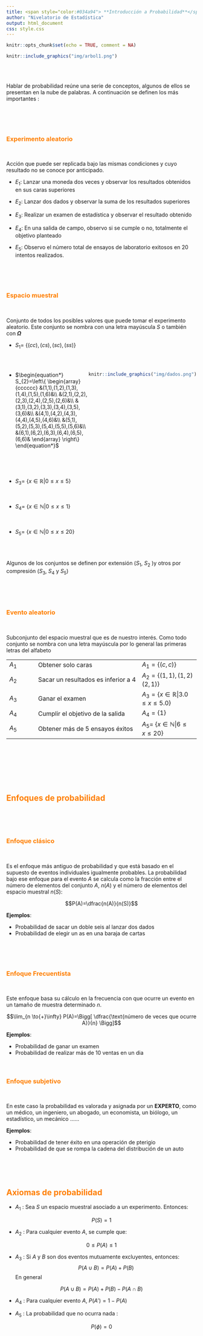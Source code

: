 ```yaml
---
title: <span style="color:#034a94"> **Introducción a Probabilidad**</span>
author: "Nivelatorio de Estadística"
output: html_document
css: style.css
---
```



```r
knitr::opts_chunk$set(echo = TRUE, comment = NA)
```


```r
knitr::include_graphics("img/arbol1.png")
```

<br/> <br/>

Hablar de probabilidad reúne una serie de conceptos, algunos de ellos se presentan en la nube de palabras. A continuación se definen los más importantes :

<br/><br/><br/>

### <span style="color:#FF7F00">**Experimento aleatorio**</span>

<br/>

<div class="content-box-blue">
Acción que puede ser replicada bajo las mismas condiciones y cuyo resultado no se conoce por anticipado.
</div>

+ $E_{1}$: Lanzar una moneda dos veces y observar los resultados obtenidos en sus caras superiores 

+ $E_{2}$: Lanzar dos dados y observar la suma de los resultados superiores 

+ $E_{3}$: Realizar un examen de estadística y observar el resultado obtenido  

+ $E_{4}$: En una salida de campo, observo si se cumple o no, totalmente el objetivo planteado 

+ $E_{5}$: Observo el número total de ensayos de laboratorio exitosos en  20 intentos realizados.


<br/><br/><br/>

### <span style="color:#FF7F00">**Espacio muestral**</span> 

<br/>

<div class="content-box-blue">
Conjunto de todos los posibles valores que puede tomar el experimento aleatorio. Este conjunto se nombra con una letra mayúscula $S$ o también con **$\Omega$**
</div>

+ $S_{1}$= $\{ (cc), (cs), (sc), (ss) \}$  

<br/>

:::: {style="display: flex;"}

::: {}

+ $\begin{equation*}
	S_{2}=\left\{
	\begin{array}{cccccc}
		&(1,1),(1,2),(1,3),(1,4),(1,5),(1,6)&\\
		&(2,1),(2,2),(2,3),(2,4),(2,5),(2,6)&\\
		&(3,1),(3,2),(3,3),(3,4),(3,5),(3,6)&\\
		&(4,1),(4,2),(4,3),(4,4),(4,5),(4,6)&\\
		&(5,1),(5,2),(5,3),(5,4),(5,5),(5,6)&\\
		&(6,1),(6,2),(6,3),(6,4),(6,5),(6,6)&
	\end{array}
	\right\}
\end{equation*}$ 

:::

::: {}

```r
knitr::include_graphics("img/dados.png")
```
:::

::::

<br/><br/>

+ $S_{3}$= $\{ x \in \mathbb{R} | 0 \leq x \leq 5   \}$ 

<br/>

+ $S_{4}$= $\{ x \in \mathbb{N}| 0 \leq x \leq 1 \}$ 

<br/>

+ $S_{5}$= $\{ x \in \mathbb{N}| 0 \leq x \leq 20 \}$

<br/><br/>

Algunos de los conjuntos se definen por extensión  ($S_{1}$, $S_{2}$ )y otros por compresión ($S_{3}$, $S_{4}$ y $S_{5}$)

<br/><br/><br/>

### <span style="color:#FF7F00">**Evento aleatorio**</span>

<br/>
<div class="content-box-blue">
Subconjunto del espacio muestral que es de nuestro interés. Como todo conjunto se nombra con una letra mayúscula por lo general las primeras letras del alfabeto
</div>


|           |                                       |                      |
|:----------|:--------------------------------------|:---------------------|
|$A_{1}$    | Obtener solo caras                    | $A_{1}=\{ (c,c)\}$
| $A_{2}$   | Sacar un resultados es inferior a 4   | $A_{2}=\{(1,1),(1,2)(2,1)\}$
| $A_{3}$   | Ganar el examen                       | $A_{3}=\{ x \in \mathbb{R} | 3.0 \leq x \leq 5.0 \}$
| $A_{4}$   | Cumplir el objetivo de la salida      | $A_{4} =\{ 1 \}$
| $A_{5}$   | Obtener más de 5 ensayos éxitos       | $A_{5}$= $\{ x \in \mathbb{N}| 6 \leq x \leq 20 \}$

<br/><br/>


<br/><br/><br/>

## <span style="color:#FF7F00">**Enfoques de probabilidad**</span>

<br/><br/><br/>

### <span style="color:#FF7F00">**Enfoque clásico**</span>  

<br/>

Es el enfoque más antiguo de probabilidad y que está basado en el supuesto de eventos individuales igualmente probables. La probabilidad bajo ese enfoque para el evento $A$ se calcula como la fracción entre el número de elementos del conjunto $A$, $n(A)$ y el número de elementos del espacio muestral $n(S)$: 


$$P(A)=\dfrac{n(A)}{n(S)}$$

**Ejemplos**: 

* Probabilidad de sacar un doble seis al lanzar dos dados
* Probabilidad de elegir un as en una baraja de cartas

<br/><br/><br/>

### <span style="color:#FF7F00">**Enfoque Frecuentista**</span>

<br/>

Este enfoque basa su cálculo en la frecuencia con que ocurre un evento en un tamaño de muestra determinado $n$.


$$\lim_{n \to{+}\infty} P(A)=\Bigg[ \dfrac{\text{número de veces que ocurre A}}{n} \Bigg]$$

**Ejemplos**:

* Probabilidad de ganar un examen
* Probabilidad de realizar más de 10 ventas en un dia
<br/><br/><br/>

### <span style="color:#FF7F00">**Enfoque subjetivo**</span> 

<br/>

En este caso la probabilidad es valorada y asignada por un **EXPERTO**, como un médico, un ingeniero, un abogado, un economista, un biólogo, un estadístico, un mecánico ......

**Ejemplos**:

* Probabilidad de tener éxito en una operación de pterigio
* Probabilidad de que se rompa la cadena del distribución de un auto

<br/><br/><br/>

## <span style="color:#FF7F00">**Axiomas de probabilidad**</span>


<div class="content-box-blue">

+ $A_{1}$ : Sea $S$ un espacio muestral  asociado a un experimento. Entonces:

$$P(S)=1$$ 

+ $A_{2}$ : Para cualquier evento $A$, se cumple que:

$$0 \leq P(A) \leq 1$$ 

+ $A_{3}$ : Si $A$ y $B$ son dos eventos mutuamente excluyentes, entonces: 
$$P(A \cup B) = P(A) + P(B)$$ 
En general 

$$P(A \cup B) = P(A)+ P(B) - P(A \cap B)$$ 


+ $A_{4}$ : Para cualquier evento $A$, $P(A')=1-P(A)$

+ $A_{5}$ : La probabilidad que no ocurra nada : 

$$P(\phi) = 0$$   

</div>

